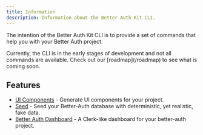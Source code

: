```yaml
---
title: Information
description: Information about the Better Auth Kit CLI.
---
```


<StatsBadge npmPackage="@better-auth-kit/cli" />
<GithubButton url="https://github.com/ping-maxwell/better-auth-kit/tree/main/packages/cli" />
<NpmButton url="https://www.npmjs.com/package/@better-auth-kit/cli" />

The intention of the Better Auth Kit CLI is to provide a set of commands that help you with your Better Auth project.

<Callout type="warn">
Currently, the CLI is in the early stages of development and not all commands are available.
Check out our [roadmap](/roadmap) to see what is coming soon.
</Callout>

## Features

- [UI Components](/docs/cli/ui-components) - Generate UI components for your project.
- [Seed](/docs/cli/seed) - Seed your Better-Auth database with deterministic, yet realistic, fake data.
- [Better Auth Dashboard](/docs/cli/dashboard) - A Clerk-like dashboard for your better-auth project.